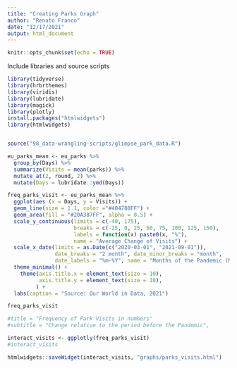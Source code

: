 ```yaml
---
title: "Creating Parks Graph" 
author: "Renato Franco"
date: "12/17/2021"
output: html_document
---
```


```r
knitr::opts_chunk$set(echo = TRUE)
```


Include libraries and source scripts 
```r

library(tidyverse)
library(hrbrthemes)
library(viridis)
library(lubridate)
library(magick)
library(plotly)
install.packages("htmlwidgets")
library(htmlwidgets)


source("98_data-wrangling-scripts/glimpse_park_data.R")
```

```r

eu_parks_mean <- eu_parks %>%
  group_by(Days) %>%
  summarize(Visits = mean(parks)) %>%
  mutate_at(2, round, 2) %>% 
  mutate(Days = lubridate::ymd(Days))

```  

```r

freq_parks_visit <- eu_parks_mean %>% 
  ggplot(aes (x = Days, y = Visits)) + 
  geom_line(size = 1.1, color ="#404788FF") + 
  geom_area(fill = "#20A387FF", alpha = 0.5) +
  scale_y_continuous(limits = c(-40, 175), 
                     breaks = c(-25, 0, 25, 50, 75, 100, 125, 150),
                     labels = function(x) paste0(x, "%"),
                     name = "Average Change of Visits") + 
  scale_x_date(limits = as.Date(c("2020-03-01", "2021-09-01")), 
               date_breaks = "2 month", date_minor_breaks = "month", 
               date_labels = "%m-%Y", name = "Months of the Pandemic (March 2020 - September 2021)") + 
  theme_minimal() + 
    theme(axis.title.x = element_text(size = 10),
          axis.title.y = element_text(size = 10),
         ) + 
  labs(caption = "Source: Our World in Data, 2021")

freq_parks_visit

#title = "Frequency of Park Visits in numbers"
#subtitle = "Change relative to the period before the Pandemic",
```



```r

interact_visits <- ggplotly(freq_parks_visit)
#interact_visits

htmlwidgets::saveWidget(interact_visits, "graphs/parks_visits.html")



```

